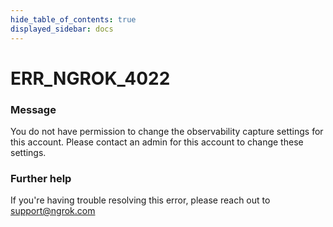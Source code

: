```yaml
---
hide_table_of_contents: true
displayed_sidebar: docs
---
```



# ERR_NGROK_4022

### Message

You do not have permission to change the observability capture settings for this account. Please contact an admin for this account to change these settings.

<ErrorDetails error="err_ngrok_4022" />

### Further help

If you're having trouble resolving this error, please reach out to [support@ngrok.com](mailto:support@ngrok.com?subject=Help%20with%20ERR_NGROK_4022)
